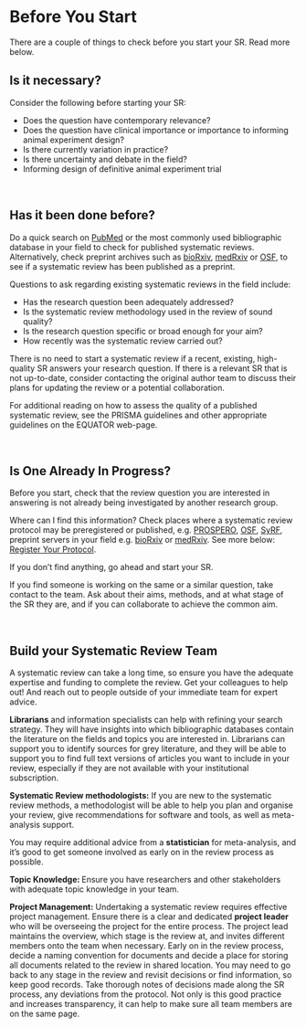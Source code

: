 # Before You Start {#b4ustart}

There are a couple of things to check before you start your SR. Read more below. 

## Is it necessary?

Consider the following before starting your SR: 

- Does the question have contemporary relevance?
- Does the question have clinical importance or importance to informing animal experiment design? 
- Is there currently variation in practice?
- Is there uncertainty and debate in the field?
- Informing design of definitive animal experiment trial

<br>


## Has it been done before? 

Do a quick search on [PubMed](https://pubmed.ncbi.nlm.nih.gov/) or the most commonly used bibliographic database in your field to check for published systematic reviews. Alternatively, check preprint archives such as [bioRxiv](https://www.biorxiv.org/), [medRxiv](https://www.medrxiv.org/) or [OSF](https://osf.io/), to see if a systematic review has been published as a preprint. 

Questions to ask regarding existing systematic reviews in the field include: 

- Has the research question been adequately addressed? 
- Is the systematic review methodology used in the review of sound quality? 
- Is the research question specific or broad enough for your aim?
- How recently was the systematic review carried out?

There is no need to start a systematic review if a recent, existing, high-quality SR answers your research question. If there is a relevant SR that is not up-to-date, consider contacting the original author team to discuss their plans for updating the review or a potential collaboration. 

For additional reading on how to assess the quality of a published systematic review, see the PRISMA guidelines and other appropriate guidelines on the EQUATOR web-page. 

<br>


## Is One Already In Progress?

Before you start, check that the review question you are interested in answering is not already being investigated by another research group. 

Where can I find this information? 
Check places where a systematic review protocol may be preregistered or published, e.g. [PROSPERO](https://www.crd.york.ac.uk/prospero/), <a href="https://osf.io/">OSF</a>, [SyRF](http://syrf.org.uk/), preprint servers in your field e.g. [bioRxiv](https://www.biorxiv.org/) or [medRxiv](https://www.medrxiv.org/). See more below: [Register Your Protocol](#register-your-protocol). 

If you don't find anything, go ahead and start your SR. 

If you find someone is working on the same or a similar question, take contact to the team. Ask about their aims, methods, and at what stage of the SR they are, and if you can collaborate to achieve the common aim. 

<br>



## Build your Systematic Review Team


A systematic review can take a long time, so ensure you have the adequate expertise and funding to complete the review. Get your colleagues to help out! And reach out to people outside of your immediate team for expert advice. 

**Librarians** and information specialists can help with refining your search strategy. They will have insights into which bibliographic databases contain the literature on the fields and topics you are interested in. Librarians can support you to identify sources for grey literature, and they will be able to support you to find full text versions of articles you want to include in your review, especially if they are not available with your institutional subscription. 


**Systematic Review methodologists:** 
If you are new to the systematic review methods, a methodologist will be able to help you plan and organise your review, give recommendations for software and tools, as well as meta-analysis support. 

You may require additional advice from a **statistician** for meta-analysis, and it's good to get someone involved as early on in the review process as possible. 


**Topic Knowledge: **
Ensure you have researchers and other stakeholders with adequate topic knowledge in your team. 


**Project Management:**
Undertaking a systematic review requires effective project management. 
Ensure there is a clear and dedicated **project leader** who will be overseeing the project for the entire process. The project lead maintains the overview, which stage is the review at, and invites different members onto the team when necessary. 
Early on in the review process, decide a naming convention for documents and decide a place for storing all documents related to the review in shared location. You may need to go back to any stage in the review and revisit decisions or find information, so keep good records. Take thorough notes of decisions made along the SR process, any deviations from the protocol. Not only is this good practice and increases transparency, it can help to make sure all team members are on the same page. 

<br>
